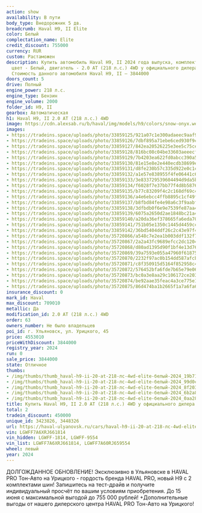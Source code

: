 ```yaml
---
action: show
availability: В пути
body_type: Внедорожник 5 дв.
breadcrumb: Haval H9, II Elite
color: Белый
complectation_name: Elite
credit_discount: 755000
currency: RUR
custom: Растаможен
description: Купить автомобиль Haval H9, II 2024 года выпуска, комплектация Elite,
  цвет - Белый, двигатель - 2.0 AT (218 л.с.) 4WD у официального дилера в г. Ульяновск.
  Стоимость данного автомобиля Haval H9, II – 3844000
doors_count: 5
drive: Полный
engine_power: 218 л.с.
engine_type: Бензин
engine_volume: 2000
folder_id: H9, II
gearbox: Автоматическая
h1: Haval H9, II 2.0 AT (218 л.с.) 4WD
image: https://cdn.alexsab.ru/b/haval/img/models/h9/colors/snow-onyx.webp
images:
- https://tradeins.space/uploads/photo/33859125/921a07c1e300adaeec9aaf92e3519b71.jpg
- https://tradeins.space/uploads/photo/33859126/7dbf895a71ebe6ced930f9c492c99d0c.jpg
- https://tradeins.space/uploads/photo/33859127/842ea20526225e3ee5c75ce4d718f203.jpg
- https://tradeins.space/uploads/photo/33859128/816bc08c04be33603aeeecfab876b2a8.jpg
- https://tradeins.space/uploads/photo/33859129/7b4203ea622fd0abcc390a537ed0aa28.jpg
- https://tradeins.space/uploads/photo/33859130/81e15e8e2e440ecdb38699ead1057ffb.jpg
- https://tradeins.space/uploads/photo/33859131/d8fe230b57c335d922e0c1c374fff696.jpg
- https://tradeins.space/uploads/photo/33859132/a1e57e838955f4fe06441c6ca629299e.jpg
- https://tradeins.space/uploads/photo/33859133/3e833729539604494d9da5b9d083fb58.jpg
- https://tradeins.space/uploads/photo/33859134/f6028f7e37bb77f4d8b587639c980f1d.jpg
- https://tradeins.space/uploads/photo/33859135/b77c83209f4c2c168df69c43b3942318.jpg
- https://tradeins.space/uploads/photo/33859136/a4e6ebcc4ffb8895c1cf49fa0d02f565.jpg
- https://tradeins.space/uploads/photo/33859137/b8fbd84fe4e98a6c3f9aabf2e052960d.jpg
- https://tradeins.space/uploads/photo/33859138/3dfbdb0f6e9e7539fe87aa4e509e527e.jpg
- https://tradeins.space/uploads/photo/33859139/6075a2650d2ae1848bc21a4760df400e.jpg
- https://tradeins.space/uploads/photo/33859140/a20da36ef378665fa6eda7095754d57c.jpg
- https://tradeins.space/uploads/photo/33859141/751b05e1350c1445d4459cc8e21697d1.jpg
- https://tradeins.space/uploads/photo/33859142/36bd5404ddf26c2c43e97f40f5dcbc71.jpg
- https://tradeins.space/uploads/photo/35720866/a548c7e2ea1b003ddf132f71c3b361f4.jpg
- https://tradeins.space/uploads/photo/35720867/2a2a43fc9689efcc2dc120463d852a93.jpg
- https://tradeins.space/uploads/photo/35720868/d80ad1395d90f1bf4e13d76422d97aab.jpg
- https://tradeins.space/uploads/photo/35720869/39a7593e055a47960f61875a7518dc2d.jpg
- https://tradeins.space/uploads/photo/35720870/2232f97ac0b154dd587afcb72d8df226.jpg
- https://tradeins.space/uploads/photo/35720871/c8f350915d5164f852958c42e5ab2f67.jpg
- https://tradeins.space/uploads/photo/35720872/576452bfa6fde7b65e79e0679b0b66d9.jpg
- https://tradeins.space/uploads/photo/35720873/bc0a3e8aa29c106172ce20323100243e.jpg
- https://tradeins.space/uploads/photo/35720874/be92aae35feac4a3ce775e12b62ab8ca.jpg
- https://tradeins.space/uploads/photo/35720875/86d474ba1b2665f1a7a6fa6185825756.jpg
insurance_discount: 0
mark_id: Haval
max_discount: 709010
metallic: Да
modification_id: 2.0 AT (218 л.с.) 4WD
order: 63
owners_number: Не было владельцев
poi_id: г. Ульяновск, ул. Урицкого, 45
price: 4553010
priceWithDiscount: 3844000
registry_year: 2024
run: 0
sale_price: 3844000
state: Отличное
thumbs:
- /img/thumbs/thumb_haval-h9-ii-20-at-218-лс-4wd-elite-белый-2024_19b71_0.webp
- /img/thumbs/thumb_haval-h9-ii-20-at-218-лс-4wd-elite-белый-2024_99d0c_1.webp
- /img/thumbs/thumb_haval-h9-ii-20-at-218-лс-4wd-elite-белый-2024_8f203_2.webp
- /img/thumbs/thumb_haval-h9-ii-20-at-218-лс-4wd-elite-белый-2024_6b2a8_3.webp
- /img/thumbs/thumb_haval-h9-ii-20-at-218-лс-4wd-elite-белый-2024_0aa28_4.webp
title: Купить Haval H9, II 2.0 AT (218 л.с.) 4WD у официального дилера в Ульяновске
total: 2
tradein_discount: 450000
unique_id: 3423826, 3448326
url: https://haval-ulyanovsk.ru/cars/haval-h9-ii-20-at-218-лс-4wd-elite-белый-2024/
vin: LGWFF7A6XRJ661814
vin_hidden: LGWFF-1814, LGWFF-9554
vin_list: LGWFF7A6XRJ661814, LGWFF7A60RJ659554
wheel: левый
year: 2024
---
```

ДОЛГОЖДАННОЕ ОБНОВЛЕНИЕ! Эксклюзивно в Ульяновске в HAVAL PRO Тон-Авто на Урицкого - гордость бренда HAVAL PRO, новый H9 с 2 комплектами шин! Запишитесь на тест-драйв и получите индивидуальный просчёт по вашим условиям приобретения. До 15 июня с максимальной выгодой до 755 000 рублей! +Дополнительные выгоды от нашего дилерского центра HAVAL PRO Тон-Авто на Урицкого!
